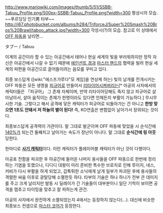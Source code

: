 http://www.mariowiki.com/images/thumb/5/51/SSBB-Tabuu_Profile.png/500px-SSBB-Tabuu_Profile.png?width=300
평상시의 모습. ~~푸르딩딩 인기男 타부~~
http://i67.photobucket.com/albums/h284/TriforceJ/Super%20Smash%20Bros%20Brawl/taboo_attack.jpg?width=300
각성시(?)의 모습. 참고로 이 상태에서 [[OFF 파동]]을 날리면...

タブー / Tabuu

이계의 공간이라 할 수 있는 아공간에서 태어나 현실 세계의 빛을 부러워하지만 정작 자신은 아공간에서 나갈 수 없기 때문에 [[패밀리 컴퓨터 로봇|에인션트 경]]과 [[마스터 핸드]]의 협력을 빌려 현실 세계의 파편을 아공간으로 끌어들이려는 음모를 꾸미고 있다.

최종 보스답게 ([wiki:"에스프가루다"모 게임]을 연상케 하는) 빛의 날개를 전개시키는 OFF 파동은 모든 생명을 [[피규어]]로 만들어서 [[리타이어]]시켜버리는[* 아공의 사자에서의 캐릭터들은 「피규어」 그 존재 자체이며, 만약 리타이어당해도 죽지 않고 피규어로 살아남아서, 살아 움직이는 존재가 한명이라도 있다면 언제든지 부활이 가능하다.] 무시무시한 기술. 그렇다고 해서 공격에 닿은 캐릭터가 피규어로 되돌아가는 건 아니고 '''한방 맞으면 1초도 안돼서 저 하늘의 별이 된다!''' 즉, KO연출은 변함없이 날아가서 장외되는 것이다.

최종보스답게 공격력이 가관이다. 말 그대로 발군이며 OFF 파동에 맞았을 시 순식간에 [[140%]]가 되는건 둘째치고 날아가는 속도가 장난이 아니다. 말 그대로 '''순식간에 링 아웃'''당한다.

한마디로 '''[[사기 캐릭터]]'''이다. 이런 캐릭터가 플레이어블 캐릭터가 아닌 것이 다행이다.

아공포 전함을 파괴한 후 아공간에 들어온 나머지 용사들을 OFF 파동으로 한번에 정리하는 기염을 토했으나, 디디디 대왕이 미리 준비한 특수한 브로치로 인해 루이지, 네스, 커비가 다시 부활을 하게 되었고, 갑툭튀한 소닉에게 날개 일부가 파괴된 후에 용사들의 격렬한 싸움 이후로 광탈당해 소멸한듯 하다. 타부의 기술은 하나 하나가 전부 큰 데미지를 주고 크게 날리지만 발동 시 딜레이가 긴 기술들이 대부분이니 일단 기척이 보이면 공격을 멈추고 타이밍을 맞추고 잘 피하는게 관건.

아공의 사자에서 완전하게 소멸되었는지 4에서는 등장하지 않는다(...). 대신에 비슷한 최종보스 컨셉으로 [[마스터 코어]]가 등장한다.
